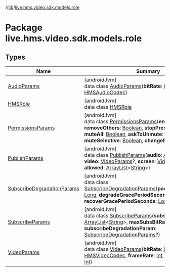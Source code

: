 //[lib](../../index)/[live.hms.video.sdk.models.role](index)

# Package live.hms.video.sdk.models.role

## Types

| Name                                                              | Summary                                                                                                                                                                                                                                                                                                                                                                                                                                                                                                                                                                                                                                                                                                                                                                                                       |
| ----------------------------------------------------------------- | ------------------------------------------------------------------------------------------------------------------------------------------------------------------------------------------------------------------------------------------------------------------------------------------------------------------------------------------------------------------------------------------------------------------------------------------------------------------------------------------------------------------------------------------------------------------------------------------------------------------------------------------------------------------------------------------------------------------------------------------------------------------------------------------------------------- |
| [AudioParams](-audio-params/index)                                | [androidJvm]<br />data class [AudioParams](-audio-params/index)(**bitRate**: [Int](https://kotlinlang.org/api/latest/jvm/stdlib/kotlin/-int/index.html), **codec**: [HMSAudioCodec](../live.hms.video.media.codec/-h-m-s-audio-codec/index))                                                                                                                                                                                                                                                                                                                                                                                                                                                                                                                                                                  |
| [HMSRole](-h-m-s-role/index)                                      | [androidJvm]<br />data class [HMSRole](-h-m-s-role/index)                                                                                                                                                                                                                                                                                                                                                                                                                                                                                                                                                                                                                                                                                                                                                     |
| [PermissionsParams](-permissions-params/index)                    | [androidJvm]<br />data class [PermissionsParams](-permissions-params/index)(**endRoom**: [Boolean](https://kotlinlang.org/api/latest/jvm/stdlib/kotlin/-boolean/index.html), **removeOthers**: [Boolean](https://kotlinlang.org/api/latest/jvm/stdlib/kotlin/-boolean/index.html), **stopPresentation**: [Boolean](https://kotlinlang.org/api/latest/jvm/stdlib/kotlin/-boolean/index.html), **muteAll**: [Boolean](https://kotlinlang.org/api/latest/jvm/stdlib/kotlin/-boolean/index.html), **askToUnmute**: [Boolean](https://kotlinlang.org/api/latest/jvm/stdlib/kotlin/-boolean/index.html), **muteSelective**: [Boolean](https://kotlinlang.org/api/latest/jvm/stdlib/kotlin/-boolean/index.html), **changeRole**: [Boolean](https://kotlinlang.org/api/latest/jvm/stdlib/kotlin/-boolean/index.html)) |
| [PublishParams](-publish-params/index)                            | [androidJvm]<br />data class [PublishParams](-publish-params/index)(**audio**: [AudioParams](-audio-params/index)?, **video**: [VideoParams](-video-params/index)?, **screen**: [VideoParams](-video-params/index)?, **allowed**: [ArrayList](https://developer.android.com/reference/kotlin/java/util/ArrayList.html)<[String](https://kotlinlang.org/api/latest/jvm/stdlib/kotlin/-string/index.html)>)                                                                                                                                                                                                                                                                                                                                                                                                     |
| [SubscribeDegradationParams](-subscribe-degradation-params/index) | [androidJvm]<br />data class [SubscribeDegradationParams](-subscribe-degradation-params/index)(**packetLossThreshold**: [Long](https://kotlinlang.org/api/latest/jvm/stdlib/kotlin/-long/index.html), **degradeGracePeriodSeconds**: [Long](https://kotlinlang.org/api/latest/jvm/stdlib/kotlin/-long/index.html), **recoverGracePeriodSeconds**: [Long](https://kotlinlang.org/api/latest/jvm/stdlib/kotlin/-long/index.html))                                                                                                                                                                                                                                                                                                                                                                               |
| [SubscribeParams](-subscribe-params/index)                        | [androidJvm]<br />data class [SubscribeParams](-subscribe-params/index)(**subscribeTo**: [ArrayList](https://developer.android.com/reference/kotlin/java/util/ArrayList.html)<[String](https://kotlinlang.org/api/latest/jvm/stdlib/kotlin/-string/index.html)>, **maxSubsBitRate**: [Int](https://kotlinlang.org/api/latest/jvm/stdlib/kotlin/-int/index.html), **subscribeDegradationParam**: [SubscribeDegradationParams](-subscribe-degradation-params/index)?)                                                                                                                                                                                                                                                                                                                                           |
| [VideoParams](-video-params/index)                                | [androidJvm]<br />data class [VideoParams](-video-params/index)(**bitRate**: [Int](https://kotlinlang.org/api/latest/jvm/stdlib/kotlin/-int/index.html), **codec**: [HMSVideoCodec](../live.hms.video.media.codec/-h-m-s-video-codec/index), **frameRate**: [Int](https://kotlinlang.org/api/latest/jvm/stdlib/kotlin/-int/index.html), **width**: [Int](https://kotlinlang.org/api/latest/jvm/stdlib/kotlin/-int/index.html), **height**: [Int](https://kotlinlang.org/api/latest/jvm/stdlib/kotlin/-int/index.html))                                                                                                                                                                                                                                                                                        |
